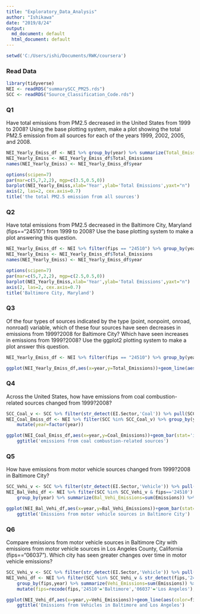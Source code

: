 ---
title: "Exploratory_Data_Analysis"
author: "Ishikawa"
date: "2019/8/24"
output:
  md_document: default
  html_document: default
---

```{r echo=FALSE}
setwd('C:/Users/ishi/Documents/RWK/coursera')
```

### Read Data
```{r}
library(tidyverse)
NEI <- readRDS("summarySCC_PM25.rds")
SCC <- readRDS("Source_Classification_Code.rds")
```

### Q1
Have total emissions from PM2.5 decreased in the United States from 1999 to 2008? Using the base plotting system, make a plot showing the total PM2.5 emission from all sources for each of the years 1999, 2002, 2005, and 2008.

```{r}
NEI_Yearly_Emiss_df <- NEI %>% group_by(year) %>% summarize(Total_Emissions=sum(Emissions))
NEI_Yearly_Emiss <- NEI_Yearly_Emiss_df$Total_Emissions
names(NEI_Yearly_Emiss) <- NEI_Yearly_Emiss_df$year

options(scipen=7)
par(mar=c(5,7,2,2), mgp=c(3.5,0.5,0))
barplot(NEI_Yearly_Emiss,xlab='Year',ylab='Total Emissions',yaxt="n")
axis(2, las=2, cex.axis=0.7)
title('the total PM2.5 emission from all sources')
```

### Q2
Have total emissions from PM2.5 decreased in the Baltimore City, Maryland (fips=="24510") from 1999 to 2008? Use the base plotting system to make a plot answering this question.

```{r}
NEI_Yearly_Emiss_df <- NEI %>% filter(fips == "24510") %>% group_by(year) %>% summarize(Total_Emissions=sum(Emissions))
NEI_Yearly_Emiss <- NEI_Yearly_Emiss_df$Total_Emissions
names(NEI_Yearly_Emiss) <- NEI_Yearly_Emiss_df$year

options(scipen=7)
par(mar=c(5,7,2,2), mgp=c(2.5,0.5,0))
barplot(NEI_Yearly_Emiss,xlab='Year',ylab='Total Emissions',yaxt="n")
axis(2, las=2, cex.axis=0.7)
title('Baltimore City, Maryland')
```

### Q3
Of the four types of sources indicated by the type (point, nonpoint, onroad, nonroad) variable, which of these four sources have seen decreases in emissions from 1999?2008 for Baltimore City? Which have seen increases in emissions from 1999?2008? Use the ggplot2 plotting system to make a plot answer this question.

```{r}
NEI_Yearly_Emiss_df <- NEI %>% filter(fips == "24510") %>% group_by(year,type) %>% summarize(Total_Emissions=sum(Emissions))

ggplot(NEI_Yearly_Emiss_df,aes(x=year,y=Total_Emissions))+geom_line(aes(color=type),size=1)+ggtitle('Baltimore City, Maryland')
```

### Q4
Across the United States, how have emissions from coal combustion-related sources changed from 1999?2008?

```{r}
SCC_Coal_v <- SCC %>% filter(str_detect(EI.Sector,'Coal')) %>% pull(SCC)
NEI_Coal_Emiss_df <- NEI %>% filter(SCC %in% SCC_Coal_v) %>% group_by(year) %>% summarize(Coal_Emissions=sum(Emissions)) %>%
    mutate(year=factor(year))

ggplot(NEI_Coal_Emiss_df,aes(x=year,y=Coal_Emissions))+geom_bar(stat='identity',width=0.7)+
    ggtitle('emissions from coal combustion-related sources')
```

### Q5
How have emissions from motor vehicle sources changed from 1999?2008 in Baltimore City?

```{r}
SCC_Vehi_v <- SCC %>% filter(str_detect(EI.Sector,'Vehicle')) %>% pull(SCC)
NEI_Bal_Vehi_df <- NEI %>% filter(SCC %in% SCC_Vehi_v & fips=='24510') %>%
    group_by(year) %>% summarize(Bal_Vehi_Emissions=sum(Emissions)) %>% mutate(year=factor(year))

ggplot(NEI_Bal_Vehi_df,aes(x=year,y=Bal_Vehi_Emissions))+geom_bar(stat='identity',width=0.7)+
    ggtitle('Emissions from motor vehicle sources in Baltimore City')
```

### Q6
Compare emissions from motor vehicle sources in Baltimore City with emissions from motor vehicle sources in Los Angeles County, California (fips=="06037"). Which city has seen greater changes over time in motor vehicle emissions?

```{r}
SCC_Vehi_v <- SCC %>% filter(str_detect(EI.Sector,'Vehicle')) %>% pull(SCC)
NEI_Vehi_df <- NEI %>% filter(SCC %in% SCC_Vehi_v & str_detect(fips,'24510|06037')) %>%
    group_by(fips,year) %>% summarize(Vehi_Emissions=sum(Emissions)) %>% ungroup() %>% 
    mutate(fips=recode(fips,'24510'='Baltimore','06037'='Los Angeles'), Vehi_Emissions=as.integer(Vehi_Emissions))

ggplot(NEI_Vehi_df,aes(x=year,y=Vehi_Emissions))+geom_line(aes(color=fips),size=1)+
    ggtitle('Emissions from Vehicles in Baltimore and Los Angeles')
```

